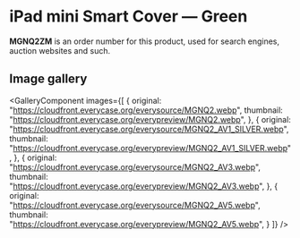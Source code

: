 
# iPad mini Smart Cover — Green

<Callout type='info' emoji='👉🏻'>**MGNQ2ZM** is an order number for this product, used for search engines, auction websites and such.</Callout>

## Image gallery

<GalleryComponent
    images={[
      {
        original: "https://cloudfront.everycase.org/everysource/MGNQ2.webp",
        thumbnail: "https://cloudfront.everycase.org/everypreview/MGNQ2.webp",
      },
      {
        original: "https://cloudfront.everycase.org/everysource/MGNQ2_AV1_SILVER.webp",
        thumbnail: "https://cloudfront.everycase.org/everypreview/MGNQ2_AV1_SILVER.webp",
      },
      {
        original: "https://cloudfront.everycase.org/everysource/MGNQ2_AV3.webp",
        thumbnail: "https://cloudfront.everycase.org/everypreview/MGNQ2_AV3.webp",
      },
      {
        original: "https://cloudfront.everycase.org/everysource/MGNQ2_AV5.webp",
        thumbnail: "https://cloudfront.everycase.org/everypreview/MGNQ2_AV5.webp",
      }
    ]}
  />
